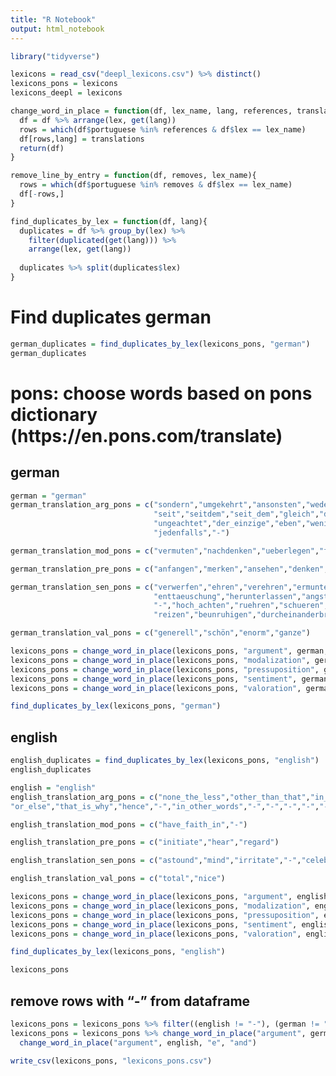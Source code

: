 ```yaml
---
title: "R Notebook"
output: html_notebook
---
```


```r
library("tidyverse")
```

```r
lexicons = read_csv("deepl_lexicons.csv") %>% distinct()
lexicons_pons = lexicons
lexicons_deepl = lexicons
```

```r
change_word_in_place = function(df, lex_name, lang, references, translations){
  df = df %>% arrange(lex, get(lang))
  rows = which(df$portuguese %in% references & df$lex == lex_name)
  df[rows,lang] = translations
  return(df)
}

remove_line_by_entry = function(df, removes, lex_name){
  rows = which(df$portuguese %in% removes & df$lex == lex_name)
  df[-rows,]
}

find_duplicates_by_lex = function(df, lang){
  duplicates = df %>% group_by(lex) %>%
    filter(duplicated(get(lang))) %>% 
    arrange(lex, get(lang))
  
  duplicates %>% split(duplicates$lex)
}
```

# Find duplicates german
```r
german_duplicates = find_duplicates_by_lex(lexicons_pons, "german")
german_duplicates
```
# pons: choose words based on pons dictionary (https://en.pons.com/translate)
## german
```r
german = "german"
german_translation_arg_pons = c("sondern","umgekehrt","ansonsten","weder","weder_noch","dadurch","auf_diese_art_und_weise","-","darueber_hinaus","zudem",
                                "seit","seitdem","seit_dem","gleich","deshalb","auf_grund_von","deswegen","darum","mit_anderen_worten","doch",
                                "ungeachtet","der_einzige","eben","wenigstens","als_folge_von","lediglich","zwar","entweder","oder_doch","mindestens",
                                "jedenfalls","-")

german_translation_mod_pons = c("vermuten","nachdenken","ueberlegen","fundamental","offenkundig","klar")

german_translation_pre_pons = c("anfangen","merken","ansehen","denken","anhoeren")

german_translation_sen_pons = c("verwerfen","ehren","verehren","ermuntern","anspornen","schikanieren","aufregen","versichern","-","abschrecken",
                                "enttaeuschung","herunterlassen","angst_einjagen","aengstigen","-","nutzen_ziehen_aus","sich_amuesieren","-","jammern","troesten",
                                "-","hoch_achten","ruehren","schueren","truegen","zurueckhalten","hassen","nerven","argern","erbosen",
                                "reizen","beunruhigen","durcheinanderbringen","ueberraschen")

german_translation_val_pons = c("generell","schön","enorm","ganze")
```

```r
lexicons_pons = change_word_in_place(lexicons_pons, "argument", german, german_duplicates$argument$portuguese, german_translation_arg_pons)
lexicons_pons = change_word_in_place(lexicons_pons, "modalization", german, german_duplicates$modalization$portuguese, german_translation_mod_pons)
lexicons_pons = change_word_in_place(lexicons_pons, "pressuposition", german, german_duplicates$pressuposition$portuguese, german_translation_pre_pons)
lexicons_pons = change_word_in_place(lexicons_pons, "sentiment", german, german_duplicates$sentiment$portuguese, german_translation_sen_pons)
lexicons_pons = change_word_in_place(lexicons_pons, "valoration", german, german_duplicates$valoration$portuguese, german_translation_val_pons)
```

```r
find_duplicates_by_lex(lexicons_pons, "german")
```

## english
```r
english_duplicates = find_duplicates_by_lex(lexicons_pons, "english")
english_duplicates
```

```r
english = "english"
english_translation_arg_pons = c("none_the_less","other_than_that","in_this_way","-","-","as_well","-","-","-","such",
"or_else","that_is_why","hence","-","in_other_words","-","-","-","-","-","just","even_though","either","-","fully","-")

english_translation_mod_pons = c("have_faith_in","-")

english_translation_pre_pons = c("initiate","hear","regard")

english_translation_sen_pons = c("astound","mind","irritate","-","celebrate","-","-","-","-","-","-","scare","-","-","disillusion","overwhelm","agitate","-","revere","fuss","venerate","-")

english_translation_val_pons = c("total","nice")
```

```r
lexicons_pons = change_word_in_place(lexicons_pons, "argument", english, english_duplicates$argument$portuguese, english_translation_arg_pons)
lexicons_pons = change_word_in_place(lexicons_pons, "modalization", english, english_duplicates$modalization$portuguese, english_translation_mod_pons)
lexicons_pons = change_word_in_place(lexicons_pons, "pressuposition", english, english_duplicates$pressuposition$portuguese, english_translation_pre_pons)
lexicons_pons = change_word_in_place(lexicons_pons, "sentiment", english, english_duplicates$sentiment$portuguese, english_translation_sen_pons)
lexicons_pons = change_word_in_place(lexicons_pons, "valoration", english, english_duplicates$valoration$portuguese, english_translation_val_pons)
```

```r
find_duplicates_by_lex(lexicons_pons, "english")
```
```r
lexicons_pons
```

## remove rows with "-" from dataframe
```r
lexicons_pons = lexicons_pons %>% filter((english != "-"), (german != "-"))
lexicons_pons = lexicons_pons %>% change_word_in_place("argument", german, "e", "und") %>%
  change_word_in_place("argument", english, "e", "and")

write_csv(lexicons_pons, "lexicons_pons.csv")
```




















